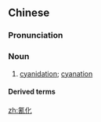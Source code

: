 ==Chinese==
{{zh-forms}}

===Pronunciation===
{{zh-pron
|m=qínghuà
|c=cing4 faa3,cing1 faa3
|cat=n
}}

===Noun===
{{zh-noun}}

# {{lb|zh|chemistry}} [[cyanidation]]; [[cyanation]]

====Derived terms====
{{zh-der|氰化物|氰化鈉|氰化鉀}}

[[zh:氰化]]